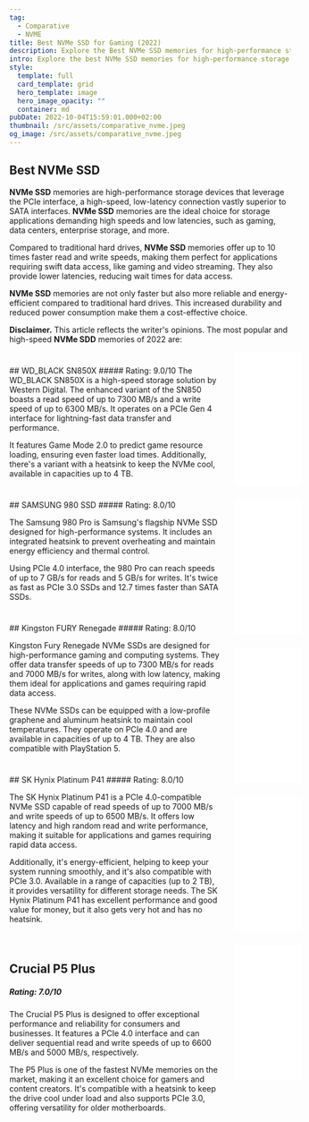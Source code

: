 ```yaml
---
tag:
  - Comparative
  - NVME
title: Best NVMe SSD for Gaming (2022)
description: Explore the Best NVMe SSD memories for high-performance storage in 2022. Make informed choices for gaming, content creation, and more.
intro: Explore the best NVMe SSD memories for high-performance storage in 2022.
style:
  template: full
  card_template: grid
  hero_template: image
  hero_image_opacity: ""
  container: md
pubDate: 2022-10-04T15:59:01.000+02:00
thumbnail: /src/assets/comparative_nvme.jpeg
og_image: /src/assets/comparative_nvme.jpeg
---
```

## Best NVMe SSD
**NVMe SSD** memories are high-performance storage devices that leverage the PCIe interface, a high-speed, low-latency connection vastly superior to SATA interfaces. **NVMe SSD** memories are the ideal choice for storage applications demanding high speeds and low latencies, such as gaming, data centers, enterprise storage, and more.

Compared to traditional hard drives, **NVMe SSD** memories offer up to 10 times faster read and write speeds, making them perfect for applications requiring swift data access, like gaming and video streaming. They also provide lower latencies, reducing wait times for data access.

**NVMe SSD** memories are not only faster but also more reliable and energy-efficient compared to traditional hard drives. This increased durability and reduced power consumption make them a cost-effective choice.

**Disclaimer.** This article reflects the writer's opinions. The most popular and high-speed **NVMe SDD** memories of 2022 are:

<div style="margin-bottom: 25px;">
  <div style="width: 75%; float: left;margin-bottom: 25px; margin-top: 25px;">
  ## WD_BLACK SN850X
  ##### Rating: 9.0/10
  The WD_BLACK SN850X is a high-speed storage solution by Western Digital. The enhanced variant of the SN850 boasts a read speed of up to 7300 MB/s and a write speed of up to 6300 MB/s. It operates on a PCIe Gen 4 interface for lightning-fast data transfer and performance.
  
  It features Game Mode 2.0 to predict game resource loading, ensuring even faster load times. Additionally, there's a variant with a heatsink to keep the NVMe cool, available in capacities up to 4 TB.
  </div>
  <div style="width: 5%; float: left;"></div>
  <div style="width: 20%; float: right; margin-bottom: 25px;">
    <iframe sandbox="allow-popups allow-scripts allow-modals allow-forms allow-same-origin" style="width:120px;height:240px;" marginwidth="0" marginheight="0" scrolling="no" frameborder="0" src="//rcm-eu.amazon-adsystem.com/e/cm?lt1=_blank&bc1=FFFFFF&IS2=1&bg1=FFFFFF&fc1=000000&lc1=0000FF&t=developerbl06-21&language=es_ES&o=30&p=8&l=as4&m=amazon&f=ifr&ref=as_ss_li_til&asins=B0C47ZX1WB&linkId=b35858a3f6b6f2d870fb02a4ae452c5b"></iframe>
  </div>
</div>

<div style="margin-bottom: 25px;">
  <div style="width: 75%; float: left;margin-bottom: 25px;">
  ## SAMSUNG 980 SSD
  ##### Rating: 8.0/10

  The Samsung 980 Pro is Samsung's flagship NVMe SSD designed for high-performance systems. It includes an integrated heatsink to prevent overheating and maintain energy efficiency and thermal control.

  Using PCIe 4.0 interface, the 980 Pro can reach speeds of up to 7 GB/s for reads and 5 GB/s for writes. It's twice as fast as PCIe 3.0 SSDs and 12.7 times faster than SATA SSDs.
  </div>
  <div style="width: 5%; float: left;"></div>
  <div style="width: 20%; float: right;margin-bottom: 25px;">
    <iframe sandbox="allow-popups allow-scripts allow-modals allow-forms allow-same-origin" style="width:120px;height:240px;" marginwidth="0" marginheight="0" scrolling="no" frameborder="0" src="//rcm-eu.amazon-adsystem.com/e/cm?lt1=_blank&bc1=FFFFFF&IS2=1&bg1=FFFFFF&fc1=000000&lc1=0000FF&t=developerbl06-21&language=es_ES&o=30&p=8&l=as4&m=amazon&f=ifr&ref=as_ss_li_til&asins=B08TJ2649W&linkId=37358d507d3372b729c0ed9711af1559"></iframe>    
  </div>
</div>

<div style="margin-bottom: 25px;">
  <div style="width: 75%; float: left;margin-bottom: 25px;">
  ## Kingston FURY Renegade
  ##### Rating: 8.0/10

  Kingston Fury Renegade NVMe SSDs are designed for high-performance gaming and computing systems. They offer data transfer speeds of up to 7300 MB/s for reads and 7000 MB/s for writes, along with low latency, making them ideal for applications and games requiring rapid data access.

  These NVMe SSDs can be equipped with a low-profile graphene and aluminum heatsink to maintain cool temperatures. They operate on PCIe 4.0 and are available in capacities of up to 4 TB. They are also compatible with PlayStation 5.
  </div>
  <div style="width: 5%; float: left;"></div>
  <div style="width: 20%; float: right;margin-bottom: 25px;">
    <iframe sandbox="allow-popups allow-scripts allow-modals allow-forms allow-same-origin" style="width:120px;height:240px;" marginwidth="0" marginheight="0" scrolling="no" frameborder="0" src="//rcm-eu.amazon-adsystem.com/e/cm?lt1=_blank&bc1=FFFFFF&IS2=1&bg1=FFFFFF&fc1=000000&lc1=0000FF&t=developerbl06-21&language=es_ES&o=30&p=8&l=as4&m=amazon&f=ifr&ref=as_ss_li_til&asins=B09K3H2YHX&linkId=d3b9449b4e57d4ae245645b9c0097517"></iframe>
  </div>
</div>

<div style="margin-bottom: 25px;">
  <div style="width: 75%; float: left;margin-bottom: 25px;">
  ## SK Hynix Platinum P41
  ##### Rating: 8.0/10

  The SK Hynix Platinum P41 is a PCIe 4.0-compatible NVMe SSD capable of read speeds of up to 7000 MB/s and write speeds of up to 6500 MB/s. It offers low latency and high random read and write performance, making it suitable for applications and games requiring rapid data access.

Additionally, it's energy-efficient, helping to keep your system running smoothly, and it's also compatible with PCIe 3.0. Available in a range of capacities (up to 2 TB), it provides versatility for different storage needs. The SK Hynix Platinum P41 has excellent performance and good value for money, but it also gets very hot and has no heatsink.

</div>
  <div style="width: 5%; float: left;"></div>
  <div style="width: 20%; float: right;margin-bottom: 25px;">
<iframe sandbox="allow-popups allow-scripts allow-modals allow-forms allow-same-origin" style="width:120px;height:240px;" marginwidth="0" marginheight="0" scrolling="no" frameborder="0" src="//rcm-eu.amazon-adsystem.com/e/cm?lt1=_blank&bc1=FFFFFF&IS2=1&bg1=FFFFFF&fc1=000000&lc1=0000FF&t=developerbl06-21&language=es_ES&o=30&p=8&l=as4&m=amazon&f=ifr&ref=as_ss_li_til&asins=B09QX6SL2Y&linkId=e0bd17b8c3e4faec96966b427cfed9f5"></iframe>
  </div>
</div>

<div style="margin-bottom: 25px;">
  <div style="width: 75%; float: left;margin-bottom: 25px;">

  ## Crucial P5 Plus
  ##### Rating: 7.0/10

The Crucial P5 Plus is designed to offer exceptional performance and reliability for consumers and businesses. It features a PCIe 4.0 interface and can deliver sequential read and write speeds of up to 6600 MB/s and 5000 MB/s, respectively.

The P5 Plus is one of the fastest NVMe memories on the market, making it an excellent choice for gamers and content creators. It's compatible with a heatsink to keep the drive cool under load and also supports PCIe 3.0, offering versatility for older motherboards.

</div>
  <div style="width: 5%; float: left;"></div>
  <div style="width: 20%; float: right;margin-bottom: 25px;">
<iframe sandbox="allow-popups allow-scripts allow-modals allow-forms allow-same-origin" style="width:120px;height:240px;" marginwidth="0" marginheight="0" scrolling="no" frameborder="0" src="//rcm-eu.amazon-adsystem.com/e/cm?lt1=_blank&bc1=FFFFFF&IS2=1&bg1=FFFFFF&fc1=000000&lc1=0000FF&t=developerbl06-21&language=es_ES&o=30&p=8&l=as4&m=amazon&f=ifr&ref=as_ss_li_til&asins=B0C34Y8C8L&linkId=48e62795826a1fa5aa7da6ddb352ede8"></iframe>
  </div>
</div>
